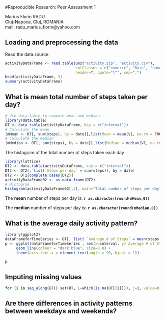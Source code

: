 #Reproducible Research: Peer Assessment 1

<p>Marius Florin RADU
<br>Cluj-Napoca, Cluj, ROMANIA
<br>mail: radu_marius_florin@yahoo.com</p>



## Loading and preprocessing the data


Read the data source:
```r
activityDataFrame <- read.table(unz("activity.zip", "activity.csv"), 
                                colClasses = c("numeric", "Date", "numeric"),
                                header=T, quote="\"", sep=",")
head(activityDataFrame, 3)
summary(activityDataFrame)
```


## What is mean total number of steps taken per day?

```r
# Use data.table to compute mean and median
library(data.table)
DT <- data.table(activityDataFrame, key = c("interval"))
# Calculate the mean
(mMean <- DT[, sum(steps), by = date][,list(Mean = mean(V1, na.rm = TRUE))])
# Calculate the median
(mMedian <- DT[, sum(steps), by = date][,list(Median = median(V1, na.rm = TRUE))])
```

The histogram of the total number of steps taken each day
```r
library(lattice)
DT2 <- data.table(activityDataFrame, key = c("interval"))
DT2 <- DT2[, list(`Steps per day` = sum(steps)), by = date]
DT2 <- DT2[complete.cases(DT2)]
activityDataFrame02 <- as.data.frame(DT2)
# Histogram
histogram(activityDataFrame02[,2], main="Total number of steps per day", xlab="Steps per Day", col = "cornflowerblue")
```

The __mean__ number of steps per day is: __`r as.character(round(mMean,0))`__

The __median__ number of steps per day is: __`r as.character(round(mMedian,0))`__


## What is the average daily activity pattern?

```r
library(ggplot2)
dataFrameforTimeSeries <- DT[, list( `Average # of Steps` = mean(steps, na.rm = TRUE) ), by = interval]
p <- ggplot(dataFrameforTimeSeries , aes(x=interval, y=`Average # of Steps`)) + 
     geom_line(colour = "dark blue", size=0.8) + 
     theme(axis.text.x = element_text(angle = 90, hjust = 1))

p
```


## Imputing missing values

```r
for (i in seq_along(DT)) set(DT, i=which(is.na(DT[[i]])), j=i, value=0)
```

## Are there differences in activity patterns between weekdays and weekends?
